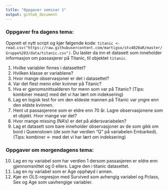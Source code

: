 ```yaml
---
title: "Oppgaver seminar 1"
output: github_document
---
```

### Oppgaver fra dagens tema:
Opprett et nytt script og kjør følgende kode: 
`titanic <- read.csv("https://raw.githubusercontent.com/martigso/stv4020aR/master/Gruppe%203/data/titanic.csv")`. 
Du laster da inn et datasett som inneholder informasjon om passasjerer på Titanic, til objektet `titanic`. 

1. Hvilke variabler finnes i datasettet?
2. Hvilken klasse er variablene? 
3. Hvor mange observasjoner er det i datasettet? 
4. Var det flest menn eller kvinner på Titanic?
5. Hva er gjenomsnittsalderen for menn som var på Titanic? (Tips: kombiner mean() med det vi har lært om indeksering)
6. Lag en logisk test for om den eldeste mannen på Titanic var yngre enn den eldste kvinnen.
7. Hent ut passasjerene som er eldre enn 70 år. Lagre observasjonene som et objekt. Hvor mange var det? 
9. Hvor mange missing (NA's) er det på aldersvariabelen?
10. Lag et datasett som bare inneholder observasjoner av de som gikk om bord i Queenstown (de som har verdien "Q" på variabelen Embarked). (Tips: kombiner <- med det vi har lært om indeksering)

### Oppgaver om morgendagens tema: 
10. Lag en ny variabel som har verdien 1 dersom passasjeren er eldre enn gjennomsnittet og 0 ellers. Lagre den i titanic datasettet. 
11. Lag en ny variabel som er Age opphøyd i annen. 
12. Kjør en OLS-regresjon med Survived som avhengig variabel og Pclass, Sex og Age som uavhengige variabler. 


